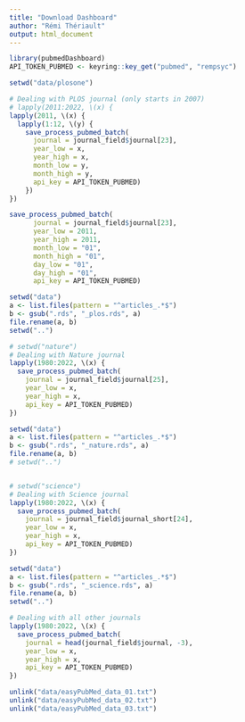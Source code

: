 ```yaml
---
title: "Download Dashboard"
author: "Rémi Thériault"
output: html_document
---
```


```r
library(pubmedDashboard)
API_TOKEN_PUBMED <- keyring::key_get("pubmed", "rempsyc")

setwd("data/plosone")

# Dealing with PLOS journal (only starts in 2007)
# lapply(2011:2022, \(x) {
lapply(2011, \(x) {
  lapply(1:12, \(y) {
    save_process_pubmed_batch(
      journal = journal_field$journal[23],
      year_low = x,
      year_high = x,
      month_low = y,
      month_high = y,
      api_key = API_TOKEN_PUBMED)
    })
})

save_process_pubmed_batch(
      journal = journal_field$journal[23],
      year_low = 2011,
      year_high = 2011,
      month_low = "01",
      month_high = "01",
      day_low = "01",
      day_high = "01",
      api_key = API_TOKEN_PUBMED)

setwd("data")
a <- list.files(pattern = "^articles_.*$")
b <- gsub(".rds", "_plos.rds", a)
file.rename(a, b)
setwd("..")

# setwd("nature")
# Dealing with Nature journal
lapply(1980:2022, \(x) {
  save_process_pubmed_batch(
    journal = journal_field$journal[25],
    year_low = x,
    year_high = x,
    api_key = API_TOKEN_PUBMED)
})

setwd("data")
a <- list.files(pattern = "^articles_.*$")
b <- gsub(".rds", "_nature.rds", a)
file.rename(a, b)
# setwd("..")


# setwd("science")
# Dealing with Science journal
lapply(1980:2022, \(x) {
  save_process_pubmed_batch(
    journal = journal_field$journal_short[24],
    year_low = x,
    year_high = x,
    api_key = API_TOKEN_PUBMED)
})

setwd("data")
a <- list.files(pattern = "^articles_.*$")
b <- gsub(".rds", "_science.rds", a)
file.rename(a, b)
setwd("..")

# Dealing with all other journals
lapply(1980:2022, \(x) {
  save_process_pubmed_batch(
    journal = head(journal_field$journal, -3),
    year_low = x,
    year_high = x,
    api_key = API_TOKEN_PUBMED)
})

unlink("data/easyPubMed_data_01.txt")
unlink("data/easyPubMed_data_02.txt")
unlink("data/easyPubMed_data_03.txt")

```
